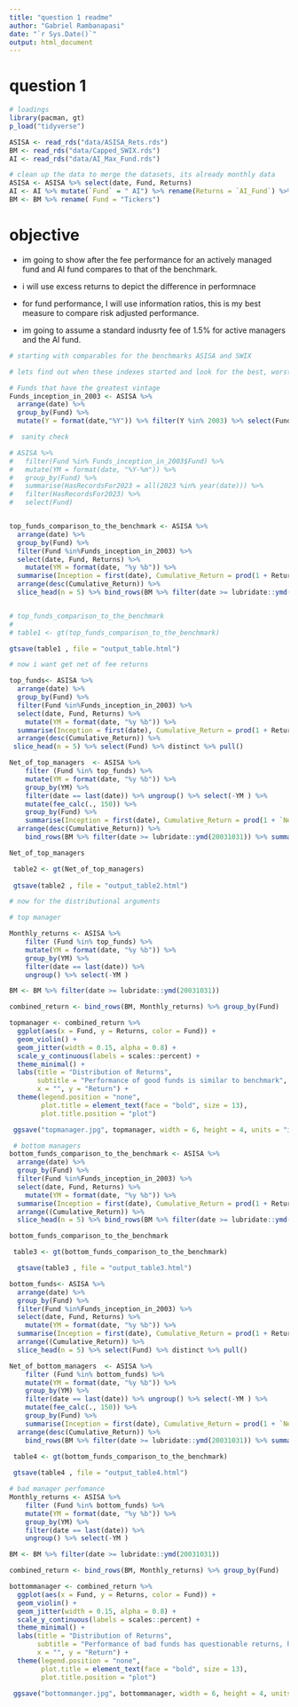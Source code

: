 ```yaml
---
title: "question 1 readme"
author: "Gabriel Rambanapasi"
date: "`r Sys.Date()`"
output: html_document
---
```


# question 1 

```r
# loadings 
library(pacman, gt)
p_load("tidyverse")

ASISA <- read_rds("data/ASISA_Rets.rds")
BM <- read_rds("data/Capped_SWIX.rds") 
AI <- read_rds("data/AI_Max_Fund.rds")

# clean up the data to merge the datasets, its already monthly data
ASISA <- ASISA %>% select(date, Fund, Returns)
AI <- AI %>% mutate(`Fund` = " AI") %>% rename(Returns = `AI_Fund`) %>%  select(date, Fund, Returns )
BM <- BM %>% rename( Fund = "Tickers")
```

# objective 


- im going to show after the fee performance for an actively managed fund and AI fund compares to that of the benchmark.  

- i will use excess returns to depict the difference in performnace 

- for fund performance, I will use  information ratios, this is my best measure to compare risk adjusted performance. 

- im going to assume a standard indusrty fee of 1.5% for active managers and the AI fund.

```r
# starting with comparables for the benchmarks ASISA and SWIX 

# lets find out when these indexes started and look for the best, worst and median performing funds 

# Funds that have the greatest vintage 
Funds_inception_in_2003 <- ASISA %>%
  arrange(date) %>%
  group_by(Fund) %>%
  mutate(Y = format(date,"%Y")) %>% filter(Y %in% 2003) %>% select(Fund) %>% distinct() %>% pull()

#  sanity check

# ASISA %>%
#   filter(Fund %in% Funds_inception_in_2003$Fund) %>%
#   mutate(YM = format(date, "%Y-%m")) %>%
#   group_by(Fund) %>%
#   summarise(HasRecordsFor2023 = all(2023 %in% year(date))) %>%
#   filter(HasRecordsFor2023) %>%
#   select(Fund)


top_funds_comparison_to_the_benchmark <- ASISA %>%
  arrange(date) %>%
  group_by(Fund) %>%
  filter(Fund %in%Funds_inception_in_2003) %>%
  select(date, Fund, Returns) %>%
    mutate(YM = format(date, "%y %b")) %>% 
  summarise(Inception = first(date), Cumulative_Return = prod(1 + Returns)) %>%
  arrange(desc(Cumulative_Return)) %>%
  slice_head(n = 5) %>% bind_rows(BM %>% filter(date >= lubridate::ymd(20031031)) %>% summarise(Fund = "SWIX",Inception = first(date),  Cumulative_Return = prod(1 + Returns)))# this is before fees 


# top_funds_comparison_to_the_benchmark
# 
# table1 <- gt(top_funds_comparison_to_the_benchmark)

gtsave(table1 , file = "output_table.html")

# now i want get net of fee returns 

top_funds<- ASISA %>%
  arrange(date) %>%
  group_by(Fund) %>%
  filter(Fund %in%Funds_inception_in_2003) %>%
  select(date, Fund, Returns) %>%
    mutate(YM = format(date, "%y %b")) %>% 
  summarise(Inception = first(date), Cumulative_Return = prod(1 + Returns)) %>%
  arrange(desc(Cumulative_Return)) %>%
 slice_head(n = 5) %>% select(Fund) %>% distinct %>% pull()

Net_of_top_managers  <- ASISA %>% 
    filter (Fund %in% top_funds) %>% 
    mutate(YM = format(date, "%y %b")) %>%
    group_by(YM) %>% 
    filter(date == last(date)) %>% ungroup() %>% select(-YM ) %>% 
    mutate(fee_calc(., 150)) %>% 
    group_by(Fund) %>% 
    summarise(Inception = first(date), Cumulative_Return = prod(1 + `Net of fees`) - 1) %>%
  arrange(desc(Cumulative_Return)) %>% 
    bind_rows(BM %>% filter(date >= lubridate::ymd(20031031)) %>% summarise(Fund = "SWIX",  Inception = first(date), Cumulative_Return = prod(1 + Returns))) # after fees 

Net_of_top_managers

 table2 <- gt(Net_of_top_managers)
 
 gtsave(table2 , file = "output_table2.html")

```


```r
# now for the distributional arguments

# top manager

Monthly_returns <- ASISA %>% 
    filter (Fund %in% top_funds) %>% 
    mutate(YM = format(date, "%y %b")) %>%
    group_by(YM) %>% 
    filter(date == last(date)) %>%
    ungroup() %>% select(-YM )

BM <- BM %>% filter(date >= lubridate::ymd(20031031))

combined_return <- bind_rows(BM, Monthly_returns) %>% group_by(Fund) 

topmanager <- combined_return %>%
  ggplot(aes(x = Fund, y = Returns, color = Fund)) +
  geom_violin() +
  geom_jitter(width = 0.15, alpha = 0.8) +
  scale_y_continuous(labels = scales::percent) +
  theme_minimal() +
  labs(title = "Distribution of Returns",
       subtitle = "Performance of good funds is similar to benchmark",  # Add the subtitle here
       x = "", y = "Return") +
  theme(legend.position = "none",
        plot.title = element_text(face = "bold", size = 13),
        plot.title.position = "plot")

 ggsave("topmanager.jpg", topmanager, width = 6, height = 4, units = "in", dpi = 300)

```


```r

 # bottom managers
bottom_funds_comparison_to_the_benchmark <- ASISA %>%
  arrange(date) %>%
  group_by(Fund) %>%
  filter(Fund %in%Funds_inception_in_2003) %>%
  select(date, Fund, Returns) %>%
    mutate(YM = format(date, "%y %b")) %>% 
  summarise(Inception = first(date), Cumulative_Return = prod(1 + Returns)) %>%
  arrange((Cumulative_Return)) %>%
  slice_head(n = 5) %>% bind_rows(BM %>% filter(date >= lubridate::ymd(20031031)) %>% summarise(Fund = "SWIX",Inception = first(date),  Cumulative_Return = prod(1 + Returns)))# this is before fees 

bottom_funds_comparison_to_the_benchmark

 table3 <- gt(bottom_funds_comparison_to_the_benchmark)

  gtsave(table3 , file = "output_table3.html")

bottom_funds<- ASISA %>%
  arrange(date) %>%
  group_by(Fund) %>%
  filter(Fund %in%Funds_inception_in_2003) %>%
  select(date, Fund, Returns) %>%
    mutate(YM = format(date, "%y %b")) %>% 
  summarise(Inception = first(date), Cumulative_Return = prod(1 + Returns)) %>%
  arrange((Cumulative_Return)) %>%
  slice_head(n = 5) %>% select(Fund) %>% distinct %>% pull()

Net_of_bottom_managers  <- ASISA %>% 
    filter (Fund %in% bottom_funds) %>% 
    mutate(YM = format(date, "%y %b")) %>%
    group_by(YM) %>% 
    filter(date == last(date)) %>% ungroup() %>% select(-YM ) %>% 
    mutate(fee_calc(., 150)) %>% 
    group_by(Fund) %>% 
    summarise(Inception = first(date), Cumulative_Return = prod(1 + `Net of fees`) - 1) %>%
  arrange(desc(Cumulative_Return)) %>% 
    bind_rows(BM %>% filter(date >= lubridate::ymd(20031031)) %>% summarise(Fund = "SWIX",  Inception = first(date), Cumulative_Return = prod(1 + Returns))) # after fees 

 table4 <- gt(bottom_funds_comparison_to_the_benchmark)
 
 gtsave(table4 , file = "output_table4.html")
```

```r
# bad manager perfomance
Monthly_returns <- ASISA %>% 
    filter (Fund %in% bottom_funds) %>% 
    mutate(YM = format(date, "%y %b")) %>%
    group_by(YM) %>% 
    filter(date == last(date)) %>%
    ungroup() %>% select(-YM )

BM <- BM %>% filter(date >= lubridate::ymd(20031031))

combined_return <- bind_rows(BM, Monthly_returns) %>% group_by(Fund) 

bottommanager <- combined_return %>%
  ggplot(aes(x = Fund, y = Returns, color = Fund)) +
  geom_violin() +
  geom_jitter(width = 0.15, alpha = 0.8) +
  scale_y_continuous(labels = scales::percent) +
  theme_minimal() +
  labs(title = "Distribution of Returns",
       subtitle = "Performance of bad funds has questionable returns, hard to determine manager skill",  
       x = "", y = "Return") +
  theme(legend.position = "none",
        plot.title = element_text(face = "bold", size = 13),
        plot.title.position = "plot")
 
 ggsave("bottommanger.jpg", bottommanager, width = 6, height = 4, units = "in", dpi = 300)
```

